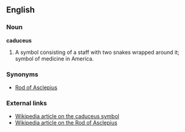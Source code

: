 ==English==

===Noun===
'''caduceus'''
#A symbol consisting of a staff with two snakes wrapped around it; symbol of medicine in America.

===Synonyms===
*[[Rod of Asclepius]]

===External links===
*[[w:Caduceus|Wikipedia article on the caduceus symbol]]
*[[w:Rod of Asclepius|Wikipedia article on the Rod of Asclepius]]